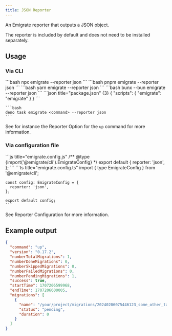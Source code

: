 ```yaml
---
title: JSON Reporter
---
```



An Emigrate reporter that outputs a JSON object.

The reporter is included by default and does not need to be installed separately.

## Usage

### Via CLI

<Tabs>
  <TabItem label="npm">
    ```bash
    npx emigrate <command> --reporter json
    ```
  </TabItem>
  <TabItem label="pnpm">
    ```bash
    pnpm emigrate <command> --reporter json
    ```
  </TabItem>
  <TabItem label="yarn">
    ```bash
    yarn emigrate <command> --reporter json
    ```
  </TabItem>
  <TabItem label="bun">
    ```bash
    bunx --bun emigrate <command> --reporter json
    ```
  </TabItem>
  <TabItem label="deno">
    ```json title="package.json" {3}
    {
      "scripts": {
        "emigrate": "emigrate"
      }
    }
    ```

    ```bash
    deno task emigrate <command> --reporter json
    ```
  </TabItem>
</Tabs>

See for instance the <Link href="/cli/up/#-r---reporter-name">Reporter Option</Link> for the `up` command for more information.

### Via configuration file

<Tabs>
  <TabItem label="JavaScript">
    ```js title="emigrate.config.js"
    /** @type {import('@emigrate/cli').EmigrateConfig} */
    export default {
      reporter: 'json',
    };
    ```
  </TabItem>
  <TabItem label="TypeScript">
    ```ts title="emigrate.config.ts"
    import { type EmigrateConfig } from '@emigrate/cli';

    const config: EmigrateConfig = {
      reporter: 'json',
    };

    export default config;
    ```
  </TabItem>
</Tabs>

See <Link href="/reference/configuration/#reporter">Reporter Configuration</Link> for more information.

## Example output

```json
{
  "command": "up",
  "version": "0.17.2",
  "numberTotalMigrations": 1,
  "numberDoneMigrations": 0,
  "numberSkippedMigrations": 0,
  "numberFailedMigrations": 0,
  "numberPendingMigrations": 1,
  "success": true,
  "startTime": 1707206599968,
  "endTime": 1707206600005,
  "migrations": [
    {
      "name": "/your/project/migrations/20240206075446123_some_other_table.sql",
      "status": "pending",
      "duration": 0
    }
  ]
}
```

